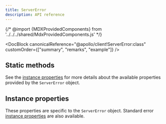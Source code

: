 ```yaml
---
title: ServerError
description: API reference
---
```


{/* @import {MDXProvidedComponents} from '../../../shared/MdxProvidedComponents.js' */}

<DocBlock
  canonicalReference="@apollo/client!ServerError:class"
  customOrder={["summary", "remarks", "example"]}
/>

## Static methods

<FunctionDetails
  canonicalReference="@apollo/client!ServerError.is:member(1)"
  headingLevel={3}
  parameters={false}
  result={false}
/>

See the [instance properties](#instance-properties) for more details about the available properties provided by the `ServerError` object.

## Instance properties

These properties are specific to the `ServerError` object. Standard error [instance properties](https://developer.mozilla.org/en-US/docs/Web/JavaScript/Reference/Global_Objects/Error#instance_properties) are also available.

<InterfaceDetails
  canonicalReference="@apollo/client!ServerError.DocumentationTypes.InstanceProperties:interface"
  headingLevel={4}
  displayName={false}
/>

